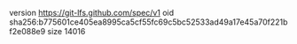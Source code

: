version https://git-lfs.github.com/spec/v1
oid sha256:b775601ce405ea8995ca5cf55fc69c5bc52533ad49a17e45a70f221bf2e088e9
size 14016
